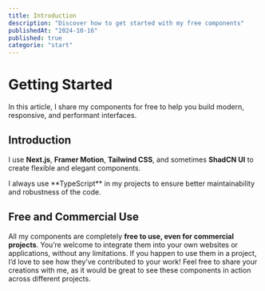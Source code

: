 ```yaml
---
title: Introduction
description: "Discover how to get started with my free components"
publishedAt: "2024-10-16"
published: true
categorie: "start"
---
```


# Getting Started

In this article, I share my components for free to help you build modern, responsive, and performant interfaces.

## Introduction

I use **Next.js**, **Framer Motion**, **Tailwind CSS**, and sometimes **ShadCN UI** to create flexible and elegant components.

<Note>
    I always use **TypeScript** in my projects to ensure better maintainability and robustness of the code.
</Note>

## Free and Commercial Use

All my components are completely **free to use, even for commercial projects**. You’re welcome to integrate them into your own websites or applications, without any limitations. If you happen to use them in a project, I’d love to see how they’ve contributed to your work! Feel free to share your creations with me, as it would be great to see these components in action across different projects.

